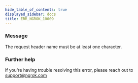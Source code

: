 ```yaml
---
hide_table_of_contents: true
displayed_sidebar: docs
title: ERR_NGROK_10009
---
```




### Message

The request header name must be at least one character.

<ErrorDetails error="err_ngrok_10009" />

### Further help

If you're having trouble resolving this error, please reach out to [support@ngrok.com](mailto:support@ngrok.com?subject=Help%20with%20ERR_NGROK_10009)
